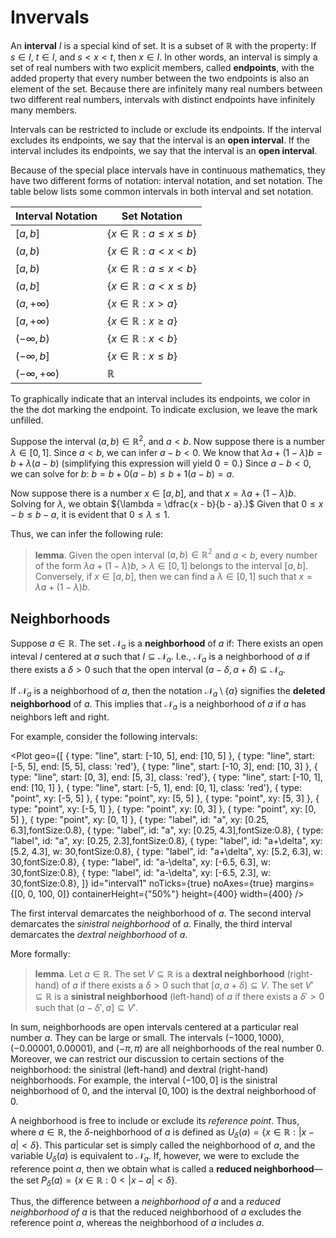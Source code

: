 

# Invervals

An **interval** $I$ is a special kind of set. It is a subset of
${\mathbb{R}}$ with the property: If ${s \in I,}$ ${t \in I,}$ and
${s < x < t,}$ then ${x \in I.}$ In other words, an interval is simply a
set of real numbers with two explicit members, called **endpoints**, with
the added property that every number between the two endpoints is also an
element of the set. Because there are infinitely many real numbers between
two different real numbers, intervals with distinct endpoints have
infinitely many members.

Intervals can be restricted to include or exclude its endpoints. If the
interval excludes its endpoints, we say that the interval is an **open
interval**. If the interval includes its endpoints, we say that the
interval is an **open interval**.

Because of the special place intervals have in continuous mathematics, they
have two different forms of notation: interval notation, and set notation.
The table below lists some common intervals in both interval and set
notation.

| Interval Notation        | Set Notation                               |
| ------------------------ | ------------------------------------------ |
| ${[a, b]}$               | ${\{x \in \mathbb{R} : a \leq x \leq b\}}$ |
| ${(a,b)}$                | ${\{x \in \mathbb{R} : a < x < b\}}$       |
| ${[a, b)}$               | ${\{ x \in \mathbb{R} : a \leq x < b \}}$  |
| ${(a, b]}$               | ${\{ x \in \mathbb{R} : a < x \leq b \}}$  |
| ${(a, + \infty)}$        | ${\{ x \in \mathbb{R} : x > a \}}$         |
| ${[a, + \infty)}$        | ${\{ x \in \mathbb{R} : x \geq a \}}$      |
| ${(- \infty, b)}$        | ${\{ x \in \mathbb{R} : x < b \}}$         |
| ${(- \infty, b]}$        | ${\{ x \in \mathbb{R} : x \leq b \}}$      |
| ${(- \infty, + \infty)}$ | ${\mathbb{R}}$                             |

To graphically indicate that an interval includes its endpoints, we color
in the the dot marking the endpoint. To indicate exclusion, we leave the
mark unfilled.

Suppose the interval ${(a, b) \in \mathbb{R}^2,}$ and ${a < b.}$ Now
suppose there is a number ${\lambda \in [0,1].}$ Since ${a < b}$, we can
infer ${a - b < 0.}$ We know that
${\lambda{a} + (1 - \lambda){b} = b + \lambda{(a-b)}}$ (simplifying this
expression will yield ${0 = 0}$.) Since ${a - b < 0,}$ we can solve for
$b$: ${b = b + 0(a - b) \leq b + 1(a - b) = a.}$

Now suppose there is a number ${x \in [a,b],}$ and that
${x = \lambda{a} + (1 - \lambda){b}.}$ Solving for ${\lambda,}$ we obtain
${\lambda = \dfrac{x - b}{b - a}.}$ Given that ${0 \leq x - b \leq b - a,}$
it is evident that ${0 \leq \lambda \leq 1.}$

Thus, we can infer the following rule:

> __lemma__. Given the open interval ${(a,b) \in \mathbb{R^2}}$ and
> ${a < b,}$ every number of the form ${\lambda{a} + (1 - \lambda)b,}$ >
> ${\lambda \in [0,1]}$ belongs to the interval ${[a,b].}$ Conversely, if
> ${x \in [a,b],}$ then we can find a ${\lambda \in [0,1]}$ such that
> ${x = \lambda{a} + (1 - \lambda){b}.}$

## Neighborhoods

Suppose ${a \in \mathbb{R}.}$ The set $\mathcal{N}_a$ is a **neighborhood**
of $a$ if: There exists an open inteval $I$ centered at $a$ such that
${I \subseteq \mathcal{N}_a.}$ I.e., $\mathcal{N} _a$ is a neighborhood of
$a$ if there exists a ${\delta > 0}$ such that the open interval
${(a - \delta, a + \delta) \subseteq \mathcal{N}_a.}$

If $\mathcal{N}_a$ is a neighborhood of $a$, then the notation
${\mathcal{N}_a \setminus \{ a \}}$ signifies the **deleted neighborhood**
of $a$. This implies that ${\mathcal{N}_a}$ is a neighborhood of $a$ if $a$
has neighbors left and right.

For example, consider the following intervals:

<Plot
	geo={[
		{ type: "line", start: [-10, 5], end: [10, 5] },
		{ type: "line", start: [-5, 5], end: [5, 5], class: 'red'},
		{ type: "line", start: [-10, 3], end: [10, 3] },
		{ type: "line", start: [0, 3], end: [5, 3], class: 'red'},
		{ type: "line", start: [-10, 1], end: [10, 1] },
		{ type: "line", start: [-5, 1], end: [0, 1], class: 'red'},
		{ type: "point", xy: [-5, 5] },
		{ type: "point", xy: [5, 5] },
		{ type: "point", xy: [5, 3] },
		{ type: "point", xy: [-5, 1] },
		{ type: "point", xy: [0, 3] },
		{ type: "point", xy: [0, 5] },
		{ type: "point", xy: [0, 1] },
		{ type: "label", id: "a", xy: [0.25, 6.3],fontSize:0.8},
		{ type: "label", id: "a", xy: [0.25, 4.3],fontSize:0.8},
		{ type: "label", id: "a", xy: [0.25, 2.3],fontSize:0.8},
		{ type: "label", id: "a+\\delta", xy: [5.2, 4.3], w: 30,fontSize:0.8},
		{ type: "label", id: "a+\\delta", xy: [5.2, 6.3], w: 30,fontSize:0.8},
		{ type: "label", id: "a-\\delta", xy: [-6.5, 6.3], w: 30,fontSize:0.8},
		{ type: "label", id: "a-\\delta", xy: [-6.5, 2.3], w: 30,fontSize:0.8},
	]}
	id="interval1"
	noTicks={true}
	noAxes={true}
	margins={[0, 0, 100, 0]}
	containerHeight={"50%"}
	height={400}
	width={400}
/>

The first interval demarcates the neighborhood of $a$. The second
interval demarcates the _sinistral neighborhood_ of $a$. Finally, the
third interval demarcates the _dextral neighborhood_ of $a$.

More formally:

> __lemma__. Let ${a \in \mathbb{R}.}$ The set ${V \subseteq \mathbb{R}}$ is
> a **dextral neighborhood** (right-hand) of $a$ if there exists a
> ${\delta > 0}$ such that ${[a, a + \delta) \subseteq V.}$ The set
> ${V' \subseteq \mathbb{R}}$ is a **sinistral neighborhood** (left-hand)
> of $a$ if there exists a ${\delta' > 0}$ such that
> ${(a - \delta', a] \subseteq V'.}$

In sum, neighborhoods are open intervals centered at a particular real
number $a.$ They can be large or small. The intervals ${(-1000, 1000)}$,
${(-0.00001, 0.00001)}$, and ${(-\pi, \pi)}$ are all neighborhoods of the
real number 0. Moreover, we can restrict our discussion to certain sections
of the neighborhood: the sinistral (left-hand) and dextral (right-hand)
neighborhoods. For example, the interval ${(-100, 0]}$ is the sinistral
neighborhood of 0, and the interval ${[0, 100)}$ is the dextral
neighborhood of 0.

A neighborhood is free to include or exclude its _reference point_. Thus,
where ${a \in \mathbb{R},}$ the ${\delta \text{-neighborhood} }$ of $a$ is
defined as
${U_{\delta}(a) = \{ x \in \mathbb{R} : \lvert x - a \rvert < \delta \}.}$
This particular set is simply called the neighborhood of $a$, and the
variable ${U_{\delta}(a)}$ is equivalent to ${\mathcal{N}_a}$. If, however,
we were to exclude the reference point $a$, then we obtain what is called a
**reduced neighborhood**&mdash;the set
${P_{\delta}(a) = \{ x \in \mathbb{R} : 0 < \lvert x - a \rvert < \delta \}.}$

Thus, the difference between a _neighborhood of $a$_ and a _reduced
neighborhood of $a$_ is that the reduced neighborhood of $a$ excludes the
reference point $a$, whereas the neighborhood of $a$ includes $a$.

